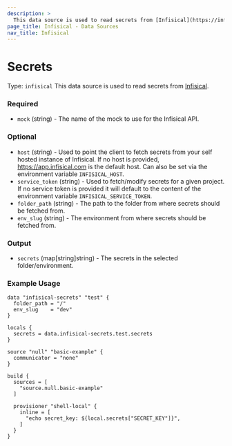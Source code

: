 ```yaml
---
description: >
  This data source is used to read secrets from [Infisical](https://infisical.com/).
page_title: Infisical - Data Sources
nav_title: Infisical
---
```


# Secrets

Type: `infisical`
This data source is used to read secrets from [Infisical](https://infisical.com/).


<!-- Data source Configuration Fields -->

### Required

- `mock` (string) - The name of the mock to use for the Infisical API.


<!--
  Optional Configuration Fields

  Configuration options that are not required or have reasonable defaults
  should be listed under the optionals section. Defaults values should be
  noted in the description of the field
-->

### Optional

- `host` (string) - Used to point the client to fetch secrets from your self hosted instance of Infisical.
  If no host is provided, https://app.infisical.com is the default host. Can also be set via the environment
  variable `INFISICAL_HOST`.
- `service_token` (string) - Used to fetch/modify secrets for a given project.
  If no service token is provided it will default to the content of the environment variable `INFISICAL_SERVICE_TOKEN`.
- `folder_path` (string) - The path to the folder from where secrets should be fetched from.
- `env_slug` (string) - The environment from where secrets should be fetched from.


### Output

- `secrets` (map[string]string) - The secrets in the selected folder/environment.

### Example Usage


```hcl
data "infisical-secrets" "test" {
  folder_path = "/"
  env_slug    = "dev"
}

locals {
  secrets = data.infisical-secrets.test.secrets
}

source "null" "basic-example" {
  communicator = "none"
}

build {
  sources = [
    "source.null.basic-example"
  ]

  provisioner "shell-local" {
    inline = [
      "echo secret_key: ${local.secrets["SECRET_KEY"]}",
    ]
  }
}
```
